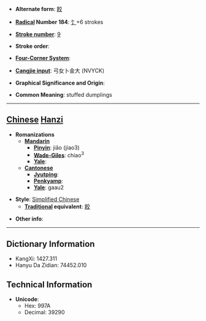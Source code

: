 * '''Alternate form''': [[餃]]

* '''[[Wiktionary:Chinese radical index| Radical]] Number 184''': [[Wiktionary:Chinese radical index 饣|饣]]+6 strokes

* '''[[Wiktionary:Chinese total strokes index|Stroke number]]''': [[Wiktionary:Chinese total strokes index 9|9]]

* '''Stroke order''': 

* '''[[Wiktionary:Chinese four corner index|Four-Corner System]]''': 

* '''[[Wiktionary:Chinese Cangjie index|Cangjie input]]''': 弓女卜金大 (NVYCK)

* '''Graphical Significance and Origin''': 

* '''Common Meaning''': stuffed dumplings

----

== [[Chinese]] [[Hanzi]] ==

* '''Romanizations'''
** '''[[Mandarin]]'''
*** '''[[Pinyin]]''': jiǎo (jiao3)
*** '''[[Wade-Giles]]''': chiao<sup>3</sup>
*** '''[[Yale]]''': 
** '''[[Cantonese]]'''
*** '''[[Jyutping]]''':
*** '''[[Penkyamp]]''': 
*** '''[[Yale]]''': gaau2

* '''Style''': [[Simplified Chinese]] 
** '''[[Traditional Chinese|Traditional]] equivalent''': [[餃]]

* '''Other info''': 

----

== Dictionary Information ==

* KangXi: 1427.311
* Hanyu Da Zidian: 74452.010

== Technical Information ==

* '''Unicode''':
** Hex: 997A
** Decimal: 39290